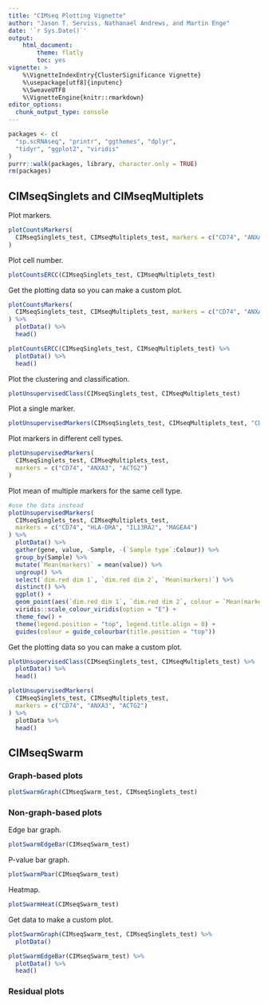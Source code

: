 ```yaml
---
title: "CIMseq Plotting Vignette"
author: "Jason T. Serviss, Nathanael Andrews, and Martin Enge"
date: '`r Sys.Date()`'
output:
    html_document:
        theme: flatly
        toc: yes
vignette: >
    %\VignetteIndexEntry{ClusterSignificance Vignette} 
    %\usepackage[utf8]{inputenc}
    %\SweaveUTF8
    %\VignetteEngine{knitr::rmarkdown} 
editor_options: 
  chunk_output_type: console
---
```


```r
packages <- c(
  "sp.scRNAseq", "printr", "ggthemes", "dplyr", 
  "tidyr", "ggplot2", "viridis"
)
purrr::walk(packages, library, character.only = TRUE)
rm(packages)
```

## CIMseqSinglets and CIMseqMultiplets

Plot markers.
```r
plotCountsMarkers(
  CIMseqSinglets_test, CIMseqMultiplets_test, markers = c("CD74", "ANXA3")
)
```

Plot cell number.
```r
plotCountsERCC(CIMseqSinglets_test, CIMseqMultiplets_test)
```

Get the plotting data so you can make a custom plot.
```r
plotCountsMarkers(
  CIMseqSinglets_test, CIMseqMultiplets_test, markers = c("CD74", "ANXA3")
) %>%
  plotData() %>%
  head()

plotCountsERCC(CIMseqSinglets_test, CIMseqMultiplets_test) %>%
  plotData() %>%
  head()
```

Plot the clustering and classification.
```r
plotUnsupervisedClass(CIMseqSinglets_test, CIMseqMultiplets_test)
```

Plot a single marker.
```r
plotUnsupervisedMarkers(CIMseqSinglets_test, CIMseqMultiplets_test, "CD74")
```

Plot markers in different cell types.
```r
plotUnsupervisedMarkers(
  CIMseqSinglets_test, CIMseqMultiplets_test,
  markers = c("CD74", "ANXA3", "ACTG2")
)
```

Plot mean of multiple markers for the same cell type.
```r
#use the data instead
plotUnsupervisedMarkers(
  CIMseqSinglets_test, CIMseqMultiplets_test, 
  markers = c("CD74", "HLA-DRA", "IL13RA2", "MAGEA4")
) %>%
  plotData() %>%
  gather(gene, value, -Sample, -(`Sample type`:Colour)) %>%
  group_by(Sample) %>%
  mutate(`Mean(markers)` = mean(value)) %>%
  ungroup() %>%
  select(`dim.red dim 1`, `dim.red dim 2`, `Mean(markers)`) %>%
  distinct() %>%
  ggplot() +
  geom_point(aes(`dim.red dim 1`, `dim.red dim 2`, colour = `Mean(markers)`)) +
  viridis::scale_colour_viridis(option = "E") +
  theme_few() +
  theme(legend.position = "top", legend.title.align = 0) +
  guides(colour = guide_colourbar(title.position = "top"))
```

Get the plotting data so you can make a custom plot.

```r
plotUnsupervisedClass(CIMseqSinglets_test, CIMseqMultiplets_test) %>% 
  plotData() %>%
  head()

plotUnsupervisedMarkers(
  CIMseqSinglets_test, CIMseqMultiplets_test, 
  markers = c("CD74", "ANXA3", "ACTG2")
) %>% 
  plotData %>%
  head()
```

## CIMseqSwarm

### Graph-based plots

```r
plotSwarmGraph(CIMseqSwarm_test, CIMseqSinglets_test)
```

### Non-graph-based plots

Edge bar graph.
```r
plotSwarmEdgeBar(CIMseqSwarm_test)
```

P-value bar graph.
```r
plotSwarmPbar(CIMseqSwarm_test)
```

Heatmap.
```r
plotSwarmHeat(CIMseqSwarm_test)
```

Get data to make a custom plot.
```r
plotSwarmGraph(CIMseqSwarm_test, CIMseqSinglets_test) %>%
  plotData()

plotSwarmEdgeBar(CIMseqSwarm_test) %>%
  plotData() %>%
  head()
```

### Residual plots

